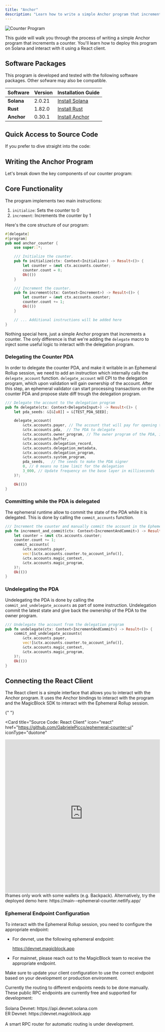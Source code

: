 ```yaml
---
title: "Anchor"
description: "Learn how to write a simple Anchor program that increments a counter on Solana"
---
```


![Counter Program](https://raw.githubusercontent.com/GabrielePicco/notes/main/counter.png)

This guide will walk you through the process of writing a simple Anchor program that increments a counter. You'll learn how to deploy this program on Solana and interact with it using a React client.

## Software Packages

This program is developed and tested with the following software packages. Other sofware may also be compatible.

| Software   | Version | Installation Guide                                              |
| ---------- | ------- | --------------------------------------------------------------- |
| **Solana** | 2.0.21  | [Install Solana](https://docs.anza.xyz/cli/install)             |
| **Rust**   | 1.82.0  | [Install Rust](https://www.rust-lang.org/tools/install)         |
| **Anchor** | 0.30.1  | [Install Anchor](https://www.anchor-lang.com/docs/installation) |

## Quick Access to Source Code

If you prefer to dive straight into the code:

<CardGroup cols={2}>
  <Card
    title="Source Code: Anchor Counter Program"
    icon="anchor"
    href="https://github.com/magicblock-labs/magicblock-engine-examples/blob/main/anchor-counter/programs/anchor-counter/src/lib.rs"
    iconType="duotone"
  ></Card>
  <Card
    title="Source Code: React Client"
    icon="react"
    href="https://github.com/GabrielePicco/ephemeral-counter-ui"
    iconType="duotone"
  ></Card>
</CardGroup>

## Writing the Anchor Program

Let's break down the key components of our counter program:

## Core Functionality

The program implements two main instructions:

1. `initialize`: Sets the counter to 0
2. `increment`: Increments the counter by 1

Here's the core structure of our program:

```rust
#[delegate]
#[program]
pub mod anchor_counter {
    use super::*;

    /// Initialize the counter.
    pub fn initialize(ctx: Context<Initialize>) -> Result<()> {
        let counter = &mut ctx.accounts.counter;
        counter.count = 0;
        Ok(())
    }

    /// Increment the counter.
    pub fn increment(ctx: Context<Increment>) -> Result<()> {
        let counter = &mut ctx.accounts.counter;
        counter.count += 1;
        Ok(())
    }

    // ... Additional instructions will be added here
}
```

Nothing special here, just a simple Anchor program that increments a counter. The only difference is that we're adding the `delegate` macro to inject some useful logic to interact with the delegation program.

### Delegating the Counter PDA

In order to delegate the counter PDA, and make it writable in an Ephemeral Rollup session, we need to add an instruction which
internally calls the `delegate_account` function. `delegate_account` will CPI to the delegation program, which upon validation will gain ownership of the account.
After this step, an ephemeral validator can start processing transactions on the counter PDA and propose state diff trough the delegation program.

```rust
/// Delegate the account to the delegation program
pub fn delegate(ctx: Context<DelegateInput>) -> Result<()> {
    let pda_seeds: &[&[u8]] = &[TEST_PDA_SEED];

    delegate_account(
        &ctx.accounts.payer, // The account that will pay for opening the delegation session. Rent of opened PDAs will be recover on undelegation.
        &ctx.accounts.pda,  // The PDA to delegate
        &ctx.accounts.owner_program, // The owner program of the PDA, in this case the counter program itself
        &ctx.accounts.buffer,
        &ctx.accounts.delegation_record,
        &ctx.accounts.delegation_metadata,
        &ctx.accounts.delegation_program,
        &ctx.accounts.system_program,
        pda_seeds,   // The seeds to make the PDA signer
        0, // 0 means no time limit for the delegation
        3_000, // Update frequency on the base layer in milliseconds
    )?;

    Ok(())
}
```

### Committing while the PDA is delegated

The ephemeral runtime allow to commit the state of the PDA while it is delegated. This is done by calling the `commit_accounts` function.

```rust
/// Increment the counter and manually commit the account in the Ephemeral Rollup session.
pub fn increment_and_commit(ctx: Context<IncrementAndCommit>) -> Result<()> {
    let counter = &mut ctx.accounts.counter;
    counter.count += 1;
    commit_accounts(
        &ctx.accounts.payer,
        vec![&ctx.accounts.counter.to_account_info()],
        &ctx.accounts.magic_context,
        &ctx.accounts.magic_program,
    )?;
    Ok(())
}
```

### Undelegating the PDA

Undelegating the PDA is done by calling the `commit_and_undelegate_accounts` as part of some instruction.
Undelegation commit the latest state and give back the ownership of the PDA to the owner program.

```rust
/// Undelegate the account from the delegation program
pub fn undelegate(ctx: Context<IncrementAndCommit>) -> Result<()> {
    commit_and_undelegate_accounts(
        &ctx.accounts.payer,
        vec![&ctx.accounts.counter.to_account_info()],
        &ctx.accounts.magic_context,
        &ctx.accounts.magic_program,
    )?;
    Ok(())
}
```

## Connecting the React Client

The React client is a simple interface that allows you to interact with the Anchor program.
It uses the Anchor bindings to interact with the program and the MagicBlock SDK to interact with the Ephemeral Rollup session.

{" "}

<Card
  title="Source Code: React Client"
  icon="react"
  href="https://github.com/GabrielePicco/ephemeral-counter-ui"
  iconType="duotone"
></Card>

<iframe
  src="https://main--ephemeral-counter.netlify.app/"
  width="100%"
  height="500"
  frameborder="0"
></iframe>

<Warning>
  Iframes only work with some wallets (e.g. Backpack). Alternatively, try the
  deployed demo here: https://main--ephemeral-counter.netlify.app/
</Warning>

### Ephemeral Endpoint Configuration

To interact with the Ephemeral Rollup session, you need to configure the appropriate endpoint:

- For devnet, use the following ephemeral endpoint:

  https://devnet.magicblock.app

- For mainnet, please reach out to the MagicBlock team to receive the appropriate endpoint.

Make sure to update your client configuration to use the correct endpoint based on your development or production environment.

<Note>
  Currently the routing to different endpoints needs to be done manually. These
  public RPC endpoints are currently free and supported for development: <br />
  <br /> Solana Devnet: https://api.devnet.solana.com <br />
  ER Devnet: https://devnet.magicblock.app <br /> <br />A smart RPC router for
  automatic routing is under development.
</Note>

<CardGroup cols={2}>
  <Card
    title="Source Code: Anchor Counter Program"
    icon="anchor"
    href="https://github.com/magicblock-labs/magicblock-engine-examples/blob/main/anchor-counter/programs/anchor-counter/src/lib.rs"
    iconType="duotone"
  ></Card>
  <Card
    title="Source Code: React Client"
    icon="react"
    href="https://github.com/GabrielePicco/ephemeral-counter-ui"
    iconType="duotone"
  ></Card>
</CardGroup>
